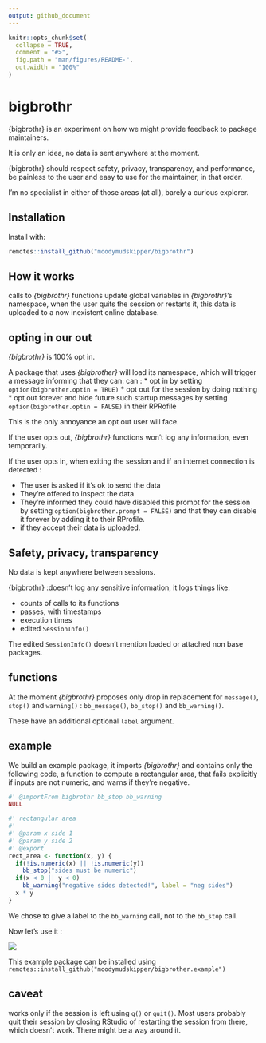 ```yaml
---
output: github_document
---
```


<!-- README.md is generated from README.Rmd. Please edit that file -->

```r
knitr::opts_chunk$set(
  collapse = TRUE,
  comment = "#>",
  fig.path = "man/figures/README-",
  out.width = "100%"
)
```

# bigbrothr

{bigbrothr} is an experiment on how we might provide feedback to package maintainers.

It is only an idea, no data is sent anywhere at the moment.

{bigbrothr} should respect safety, privacy, transparency, and performance, be painless
to the user and easy to use for the maintainer, in that order.

I'm no specialist in either of those areas (at all), barely a curious explorer.

## Installation

Install with: 

``` r
remotes::install_github("moodymudskipper/bigbrothr")
```

## How it works

calls to *{bigbrothr}* functions update global variables in *{bigbrothr}*'s namespace,
when the user quits the session or restarts it, this data is uploaded to a now
inexistent online database.

## opting in our out

*{bigbrothr}* is 100% opt in.

A package that uses *{bigbrother}* will load its namespace, which will trigger a
message informing that they can:
can :
* opt in by setting `option(bigbrother.optin = TRUE)`
* opt out for the session by doing nothing
* opt out forever and hide future such startup messages by setting `option(bigbrother.optin = FALSE)` in their RPRofile

This is the only annoyance an opt out user will face.

If the user opts out, *{bigbrothr}* functions won't log any information, even temporarily.

If the user opts in, when exiting the session and if an internet connection is detected :

* The user is asked if it's ok to send the data
* They're offered to inspect the data
* They're informed they could have disabled this prompt for the session by setting `option(bigbrother.prompt = FALSE)` and that they can disable it forever by adding it to their RProfile. 
* if they accept their data is uploaded. 

## Safety, privacy, transparency

No data is kept anywhere between sessions.

{bigbrothr} :doesn't log any sensitive information, it logs things like:

* counts of calls to its functions
* passes, with timestamps
* execution times
* edited `SessionInfo()`

The edited `SessionInfo()` doesn't mention loaded or attached non base packages.

## functions

At the moment *{bigbrothr}* proposes only drop in replacement for `message()`, `stop()` and `warning()` : `bb_message()`, `bb_stop()` and `bb_warning()`.

These have an additional optional `label` argument.

## example

We build an example package, it imports *{bigbrothr}* and contains only the
following code, a function to compute a rectangular area, that fails explicitly
if inputs are not numeric, and warns if they're negative.

```r
#' @importFrom bigbrothr bb_stop bb_warning
NULL

#' rectangular area
#'
#' @param x side 1
#' @param y side 2
#' @export
rect_area <- function(x, y) {
  if(!is.numeric(x) || !is.numeric(y))
    bb_stop("sides must be numeric")
  if(x < 0 || y < 0)
    bb_warning("negative sides detected!", label = "neg sides")
  x * y
}
```

We chose to give a label to the `bb_warning` call, not to the `bb_stop` call.

Now let's use it :

![](inst/Capture.PNG)

This example package can be installed using
`remotes::install_github("moodymudskipper/bigbrother.example")`

## caveat

works only if the session is left using `q()` or `quit()`. Most users probably
quit their session by closing RStudio of restarting the session from there,
which doesn't work. There might be a way around it.
